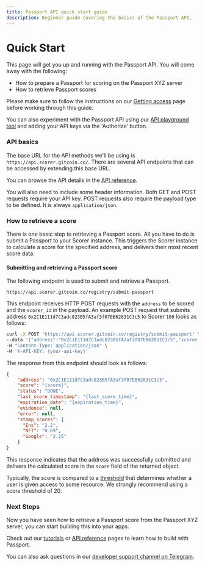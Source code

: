 ```yaml
---
title: Passport API quick start guide
description: Beginner guide covering the basics of the Passport API.
---
```



# Quick Start

This page will get you up and running with the Passport API. You will come away with the following:

* How to prepare a Passport for scoring on the Passport XYZ server
* How to retrieve Passport scores

Please make sure to follow the instructions on our [Getting access](getting-access) page before working through this guide.

You can also experiment with the Passport API using our [API playground tool](https://api.scorer.gitcoin.co/docs) and adding your API keys via the 'Authorize' button.


### API basics

The base URL for the API methods we'll be using is `https://api.scorer.gitcoin.co/`. There are several API endpoints that can be accessed by extending this base URL.

You can browse the API details in the [API reference](api-reference).

You will also need to include some header information. Both GET and POST requests require your API key. POST requests also require the payload type to be defined. It is always `application/json`.


### How to retrieve a score

There is one basic step to retrieving a Passport score. All you have to do is submit a Passport to your Scorer instance. This triggers the Scorer instance to calculate a score for the specified address, and delivers their most recent score data. 

#### Submitting and retrieving a Passport score

The following endpoint is used to submit and retrieve a Passport.

```
https://api.scorer.gitcoin.co/registry/submit-passport
```

This endpoint receives HTTP POST requests with the `address` to be scored and the `scorer_id` in the payload. An example POST request that submits address `0x2C1E111d7C3adc823B5fA3af3f07EB62831C3c5` to Scorer `100` looks as follows:

```bash filename="Sample request" copy
curl -X POST 'https://api.scorer.gitcoin.co/registry/submit-passport' \
--data '{"address":"0x2C1E111d7C3adc823B5fA3af3f07EB62831C3c5","scorer_id":"100"}' \ 
-H "Content-Type: application/json" \ 
-H 'X-API-KEY: {your-api-key}'
```

The response from this endpoint should look as follows:

```json filename="Sample response"
{
    "address": "0x2C1E111d7C3adc823B5fA3af3f07EB62831C3c5",
    "score": "{score}",
    "status": "DONE",
    "last_score_timestamp": "{last_score_time}",
    "expiration_date": "{expiration_time}",
    "evidence": null,
    "error": null,
    "stamp_scores": {
      "Ens": "2.2",
      "NFT": "0.69",
      "Google": "2.25"
    }
}
```

This response indicates that the address was successfully submitted and delivers the calculated score in the `score` field of the returned object.

Typically, the score is compared to a [threshold](../major-concepts/scoring-thresholds) that determines whether a user is given access to some resource. We strongly recommend using a score threshold of 20. 


### Next Steps

Now you have seen how to retrieve a Passport score from the Passport XYZ server, you can start building this into your apps.

Check out our [tutorials](tutorials) or [API reference](api-reference) pages to learn how to build with Passport.

You can also ask questions in our [developer support channel on Telegram](https://t.me/+Mcp9RsRV7tVmYjZh).
